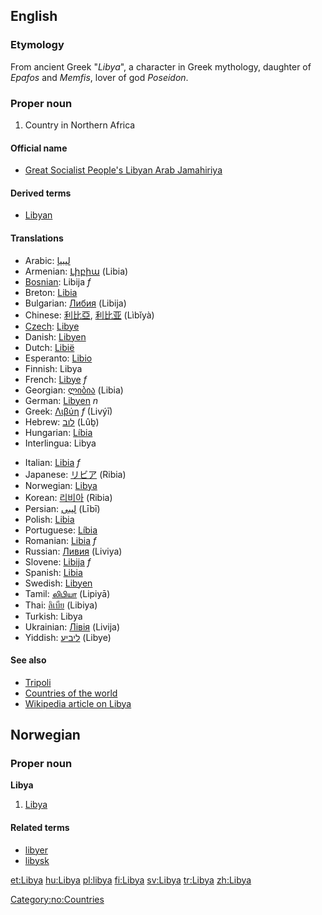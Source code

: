 ==English==
===Etymology===
From ancient Greek "''Libya''", a character in Greek mythology, daughter of ''Epafos'' and ''Memfis'', lover of god ''Poseidon''.
===Proper noun===

# Country in Northern Africa

====Official name====
*[[Great Socialist People's Libyan Arab Jamahiriya]]

====Derived terms====
*[[Libyan]]

====Translations====
{{top}}
*Arabic: [[ليبيا]]
*Armenian: [[Լիբիա]] (Libia)
*[[Bosnian]]: Libija ''f''
*Breton: [[Libia]]
*Bulgarian: [[Либия]] (Libija)
*Chinese: [[利比亞]], [[利比亚]] (Lìbǐyà)
*[[Czech]]: [[Libye]]
*Danish: [[Libyen]]
*Dutch: [[Libië]]
*Esperanto: [[Libio]]
*Finnish: Libya
*French: [[Libye]] ''f''
*Georgian: [[ლიბია]] (Libia)
*German: [[Libyen]] ''n''
*Greek: [[Λιβύη]] ''f'' (Livýī)
*Hebrew: [[לוב]] (Lûḇ)
*Hungarian: [[Líbia]]
*Interlingua: Libya
{{mid}}
*Italian: [[Libia]] ''f''
*Japanese: [[リビア]] (Ribia)
*Norwegian: [[#Norwegian|Libya]]
*Korean: [[리비아]] (Ribia)
*Persian: [[لیبی]] (Lībī)
*Polish: [[Libia]]
*Portuguese: [[Líbia]]
*Romanian: [[Libia]] ''f''
*Russian: [[Ливия]] (Liviya)
*Slovene: [[Libija]] ''f''
*Spanish: [[Libia]]
*Swedish: [[Libyen]]
*Tamil: [[லிபியா]] (Lipiyā)
*Thai: [[ลิเบีย]] (Libiya)
*Turkish: Libya
*Ukrainian: [[Лівія]] (Livija)
*Yiddish: [[ליביע]] (Libye)
{{bottom}}

====See also====
*[[Tripoli]]
*[[Countries of the world]]
*[[w:Libya|Wikipedia article on Libya]]

==Norwegian==
===Proper noun===
[[Category:no:Countries]]
'''Libya'''
#[[#English|Libya]]
====Related terms====
*[[libyer]]
*[[libysk]]
[[et:Libya]]
[[hu:Libya]]
[[pl:libya]]
[[fi:Libya]]
[[sv:Libya]]
[[tr:Libya]]
[[zh:Libya]]